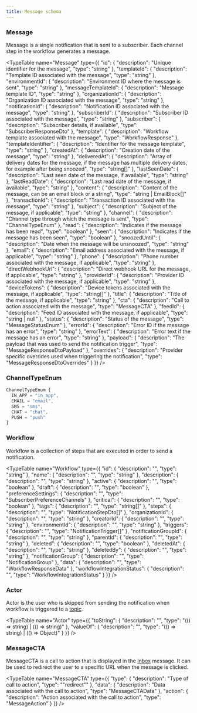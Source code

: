 ```yaml
---
title: Message schema
---
```


### Message

Message is a single notification that is sent to a subscriber. Each channel step in the workflow generates a message.

<TypeTable name="Message" type={{
  "id": {
    "description": "Unique identifier for the message",
    "type": "string"
  },
  "templateId": {
    "description": "Template ID associated with the message",
    "type": "string"
  },
  "environmentId": {
    "description": "Environment ID where the message is sent",
    "type": "string"
  },
  "messageTemplateId": {
    "description": "Message template ID",
    "type": "string"
  },
  "organizationId": {
    "description": "Organization ID associated with the message",
    "type": "string"
  },
  "notificationId": {
    "description": "Notification ID associated with the message",
    "type": "string"
  },
  "subscriberId": {
    "description": "Subscriber ID associated with the message",
    "type": "string"
  },
  "subscriber": {
    "description": "Subscriber details, if available",
    "type": "SubscriberResponseDto"
  },
  "template": {
    "description": "Workflow template associated with the message",
    "type": "WorkflowResponse"
  },
  "templateIdentifier": {
    "description": "Identifier for the message template",
    "type": "string"
  },
  "createdAt": {
    "description": "Creation date of the message",
    "type": "string"
  },
  "deliveredAt": {
    "description": "Array of delivery dates for the message, if the message has multiple delivery dates, for example after being snoozed",
    "type": "string[]"
  },
  "lastSeenDate": {
    "description": "Last seen date of the message, if available",
    "type": "string"
  },
  "lastReadDate": {
    "description": "Last read date of the message, if available",
    "type": "string"
  },
  "content": {
    "description": "Content of the message, can be an email block or a string",
    "type": "string | EmailBlock[]"
  },
  "transactionId": {
    "description": "Transaction ID associated with the message",
    "type": "string"
  },
  "subject": {
    "description": "Subject of the message, if applicable",
    "type": "string"
  },
  "channel": {
    "description": "Channel type through which the message is sent",
    "type": "ChannelTypeEnum"
  },
  "read": {
    "description": "Indicates if the message has been read",
    "type": "boolean"
  },
  "seen": {
    "description": "Indicates if the message has been seen",
    "type": "boolean"
  },
  "snoozedUntil": {
    "description": "Date when the message will be unsnoozed",
    "type": "string"
  },
  "email": {
    "description": "Email address associated with the message, if applicable",
    "type": "string"
  },
  "phone": {
    "description": "Phone number associated with the message, if applicable",
    "type": "string"
  },
  "directWebhookUrl": {
    "description": "Direct webhook URL for the message, if applicable",
    "type": "string"
  },
  "providerId": {
    "description": "Provider ID associated with the message, if applicable",
    "type": "string"
  },
  "deviceTokens": {
    "description": "Device tokens associated with the message, if applicable",
    "type": "string[]"
  },
  "title": {
    "description": "Title of the message, if applicable",
    "type": "string"
  },
  "cta": {
    "description": "Call to action associated with the message",
    "type": "MessageCTA"
  },
  "feedId": {
    "description": "Feed ID associated with the message, if applicable",
    "type": "string | null"
  },
  "status": {
    "description": "Status of the message",
    "type": "MessageStatusEnum"
  },
  "errorId": {
    "description": "Error ID if the message has an error",
    "type": "string"
  },
  "errorText": {
    "description": "Error text if the message has an error",
    "type": "string"
  },
  "payload": {
    "description": "The payload that was used to send the notification trigger",
    "type": "MessageResponseDtoPayload"
  },
  "overrides": {
    "description": "Provider specific overrides used when triggering the notification",
    "type": "MessageResponseDtoOverrides"
  }
}} />

### ChannelTypeEnum
```typescript
ChannelTypeEnum {
  IN_APP = "in_app",
  EMAIL = "email",
  SMS = "sms",
  CHAT = "chat",
  PUSH = "push"
}
```

### Workflow

Workflow is a collection of steps that are executed in order to send a notification.

<TypeTable name="Workflow" type={{
  "id": {
    "description": "",
    "type": "string"
  },
  "name": {
    "description": "",
    "type": "string"
  },
  "description": {
    "description": "",
    "type": "string"
  },
  "active": {
    "description": "",
    "type": "boolean"
  },
  "draft": {
    "description": "",
    "type": "boolean"
  },
  "preferenceSettings": {
    "description": "",
    "type": "SubscriberPreferenceChannels"
  },
  "critical": {
    "description": "",
    "type": "boolean"
  },
  "tags": {
    "description": "",
    "type": "string[]"
  },
  "steps": {
    "description": "",
    "type": "NotificationStepDto[]"
  },
  "organizationId": {
    "description": "",
    "type": "string"
  },
  "creatorId": {
    "description": "",
    "type": "string"
  },
  "environmentId": {
    "description": "",
    "type": "string"
  },
  "triggers": {
    "description": "",
    "type": "NotificationTrigger[]"
  },
  "notificationGroupId": {
    "description": "",
    "type": "string"
  },
  "parentId": {
    "description": "",
    "type": "string"
  },
  "deleted": {
    "description": "",
    "type": "boolean"
  },
  "deletedAt": {
    "description": "",
    "type": "string"
  },
  "deletedBy": {
    "description": "",
    "type": "string"
  },
  "notificationGroup": {
    "description": "",
    "type": "NotificationGroup"
  },
  "data": {
    "description": "",
    "type": "WorkflowResponseData"
  },
  "workflowIntegrationStatus": {
    "description": "",
    "type": "WorkflowIntegrationStatus"
  }
}} />

### Actor

Actor is the user who is skipped from sending the notification when workflow is triggered to a [topic](/platform/concepts/topics).

<TypeTable name="Actor" type={{
  "toString": {
    "description": "",
    "type": "(() => string) | (() => string)"
  },
  "valueOf": {
    "description": "",
    "type": "(() => string) | (() => Object)"
  }
}} />

### MessageCTA

MessageCTA is a call to action that is displayed in the [Inbox](/platform/inbox/overview) message. It can be used to redirect the user to a specific URL when the message is clicked.

<TypeTable name="MessageCTA" type={{
  "type": {
    "description": "Type of call to action",
    "type": "\"redirect\""
  },
  "data": {
    "description": "Data associated with the call to action",
    "type": "MessageCTAData"
  },
  "action": {
    "description": "Action associated with the call to action",
    "type": "MessageAction"
  }
}} />